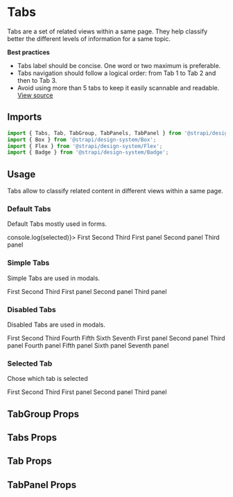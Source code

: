 <!--- Tabs.stories.mdx --->


<Meta title="Design System/Components/Tabs" component={Tabs} />

# Tabs

Tabs are a set of related views within a same page. They help classify better the different levels of information for a same topic.

**Best practices**

- Tabs label should be concise. One word or two maximum is preferable.
- Tabs navigation should follow a logical order: from Tab 1 to Tab 2 and then to Tab 3.
- Avoid using more than 5 tabs to keep it easily scannable and readable.
  [View source](https://github.com/strapi/design-system/tree/develop/packages/strapi-design-system/src/Tabs)

## Imports

```js
import { Tabs, Tab, TabGroup, TabPanels, TabPanel } from '@strapi/design-system/Tabs';
import { Box } from '@strapi/design-system/Box';
import { Flex } from '@strapi/design-system/Flex';
import { Badge } from '@strapi/design-system/Badge';
```

## Usage

Tabs allow to classify related content in different views within a same page.

### Default Tabs

Default Tabs mostly used in forms.

<Canvas>
  <Story name="base">
    <Box padding={8} background="primary100">
      <TabGroup label="Some stuff for the label" id="tabs" onTabChange={(selected) => console.log(selected)}>
        <Tabs>
          <Tab>First</Tab>
          <Tab>Second</Tab>
          <Tab>Third</Tab>
        </Tabs>
        <TabPanels>
          <TabPanel>
            <Box padding={4} background="neutral0">
              First panel
            </Box>
          </TabPanel>
          <TabPanel>
            <Box padding={4} background="neutral0">
              Second panel
            </Box>
          </TabPanel>
          <TabPanel>
            <Box padding={4} background="neutral0">
              Third panel
            </Box>
          </TabPanel>
        </TabPanels>
      </TabGroup>
    </Box>
  </Story>
</Canvas>

### Simple Tabs

Simple Tabs are used in modals.

<Canvas>
  <Story name="simple">
    <Box padding={8} background="neutral0">
      <TabGroup label="Some stuff for the label" id="tabs" variant="simple">
        <Tabs>
          <Tab>First</Tab>
          <Tab hasError>Second</Tab>
          <Tab>Third</Tab>
        </Tabs>
        <TabPanels>
          <TabPanel>
            <Box padding={4} background="neutral0">
              First panel
            </Box>
          </TabPanel>
          <TabPanel>
            <Box padding={4} background="neutral0">
              Second panel
            </Box>
          </TabPanel>
          <TabPanel>
            <Box padding={4} background="neutral0">
              Third panel
            </Box>
          </TabPanel>
        </TabPanels>
      </TabGroup>
    </Box>
  </Story>
</Canvas>

### Disabled Tabs

Disabled Tabs are used in modals.

<Canvas>
  <Story name="disabled">
    <Box padding={8} background="neutral0">
      <TabGroup label="Some stuff for the label" id="tabs" variant="simple">
        <Tabs>
          <Tab disabled>First</Tab>
          <Tab>Second</Tab>
          <Tab disabled>Third</Tab>
          <Tab>Fourth</Tab>
          <Tab disabled>Fifth</Tab>
          <Tab>Sixth</Tab>
          <Tab disabled>Seventh</Tab>
        </Tabs>
        <TabPanels>
          <TabPanel>
            <Box padding={4} background="neutral0">
              First panel
            </Box>
          </TabPanel>
          <TabPanel>
            <Box padding={4} background="neutral0">
              Second panel
            </Box>
          </TabPanel>
          <TabPanel>
            <Box padding={4} background="neutral0">
              Third panel
            </Box>
          </TabPanel>
          <TabPanel>
            <Box padding={4} background="neutral0">
              Fourth panel
            </Box>
          </TabPanel>
          <TabPanel>
            <Box padding={4} background="neutral0">
              Fifth panel
            </Box>
          </TabPanel>
          <TabPanel>
            <Box padding={4} background="neutral0">
              Sixth panel
            </Box>
          </TabPanel>
          <TabPanel>
            <Box padding={4} background="neutral0">
              Seventh panel
            </Box>
          </TabPanel>
        </TabPanels>
      </TabGroup>
    </Box>
  </Story>
</Canvas>

### Selected Tab

Chose which tab is selected

<Canvas>
  <Story name="selected">
    <Box padding={8} background="neutral0">
      <TabGroup label="Some stuff for the label" id="tabs" variant="simple" initialSelectedTabIndex={1}>
        <Tabs>
          <Tab>First</Tab>
          <Tab>Second</Tab>
          <Tab>Third</Tab>
        </Tabs>
        <TabPanels>
          <TabPanel>
            <Box padding={4} background="neutral0">
              First panel
            </Box>
          </TabPanel>
          <TabPanel>
            <Box padding={4} background="neutral0">
              Second panel
            </Box>
          </TabPanel>
          <TabPanel>
            <Box padding={4} background="neutral0">
              Third panel
            </Box>
          </TabPanel>
        </TabPanels>
      </TabGroup>
    </Box>
  </Story>
</Canvas>

## TabGroup Props

<ArgsTable of={TabGroup} />

## Tabs Props

<ArgsTable of={Tabs} />

## Tab Props

<ArgsTable of={Tab} />

## TabPanel Props

<ArgsTable of={TabPanel} />
